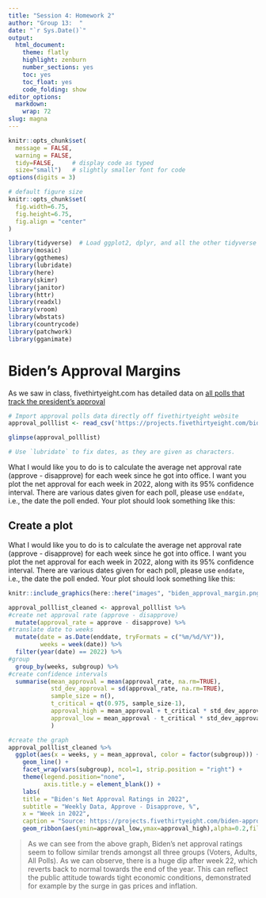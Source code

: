 ```yaml
---
title: "Session 4: Homework 2"
author: "Group 13:  "
date: "`r Sys.Date()`"
output:
  html_document:
    theme: flatly
    highlight: zenburn
    number_sections: yes
    toc: yes
    toc_float: yes
    code_folding: show
editor_options: 
  markdown: 
    wrap: 72
slug: magna
---
```


```r
knitr::opts_chunk$set(
  message = FALSE, 
  warning = FALSE, 
  tidy=FALSE,     # display code as typed
  size="small")   # slightly smaller font for code
options(digits = 3)

# default figure size
knitr::opts_chunk$set(
  fig.width=6.75, 
  fig.height=6.75,
  fig.align = "center"
)
```

```r
library(tidyverse)  # Load ggplot2, dplyr, and all the other tidyverse packages
library(mosaic)
library(ggthemes)
library(lubridate)
library(here)
library(skimr)
library(janitor)
library(httr)
library(readxl)
library(vroom)
library(wbstats)
library(countrycode)
library(patchwork)
library(gganimate)
```
# Biden's Approval Margins

As we saw in class, fivethirtyeight.com has detailed data on [all polls
that track the president's
approval](https://projects.fivethirtyeight.com/biden-approval-ratings)

```r
# Import approval polls data directly off fivethirtyeight website
approval_polllist <- read_csv('https://projects.fivethirtyeight.com/biden-approval-data/approval_polllist.csv') 

glimpse(approval_polllist)

# Use `lubridate` to fix dates, as they are given as characters.
```

What I would like you to do is to calculate the average net approval
rate (approve - disapprove) for each week since he got into office. I
want you plot the net approval for each week in 2022, along with its 95%
confidence interval. There are various dates given for each poll, please
use `enddate`, i.e., the date the poll ended. Your plot should look
something like this:

## Create a plot

What I would like you to do is to calculate the average net approval
rate (approve - disapprove) for each week since he got into office. I
want you plot the net approval for each week in 2022, along with its 95%
confidence interval. There are various dates given for each poll, please
use `enddate`, i.e., the date the poll ended. Your plot should look
something like this:

```r
knitr::include_graphics(here::here("images", "biden_approval_margin.png"), error = FALSE)
```

```r

approval_polllist_cleaned <- approval_polllist %>%
#create net approval rate (approve - disapprove)
  mutate(approval_rate = approve - disapprove) %>% 
#translate date to weeks
  mutate(date = as.Date(enddate, tryFormats = c("%m/%d/%Y")), 
         weeks = week(date)) %>%
  filter(year(date) == 2022) %>% 
#group
  group_by(weeks, subgroup) %>%
#create confidence intervals 
  summarise(mean_approval = mean(approval_rate, na.rm=TRUE),
            std_dev_approval = sd(approval_rate, na.rm=TRUE),
            sample_size = n(),
            t_critical = qt(0.975, sample_size-1),
            approval_high = mean_approval + t_critical * std_dev_approval / sqrt(sample_size),
            approval_low = mean_approval - t_critical * std_dev_approval / sqrt(sample_size)
            )

#create the graph
approval_polllist_cleaned %>%
  ggplot(aes(x = weeks, y = mean_approval, color = factor(subgroup))) +
    geom_line() +
    facet_wrap(vars(subgroup), ncol=1, strip.position = "right") +
    theme(legend.position="none",
          axis.title.y = element_blank()) +
    labs(
    title = "Biden's Net Approval Ratings in 2022",
    subtitle = "Weekly Data, Approve - Disapprove, %",
    x = "Week in 2022",
    caption = "Source: https://projects.fivethirtyeight.com/biden-approval-rating/") +
    geom_ribbon(aes(ymin=approval_low,ymax=approval_high),alpha=0.2,fill="orange") 

```
> As we can see from the above graph, Biden's net approval ratings seem to follow similar trends amongst all three groups (Voters, Adults, All Polls). As we can observe, there is a huge dip after week 22, which reverts back to normal towards the end of the year. This can reflect the public attitude towards tight economic conditions, demonstrated for example by the surge in gas prices and inflation. 
